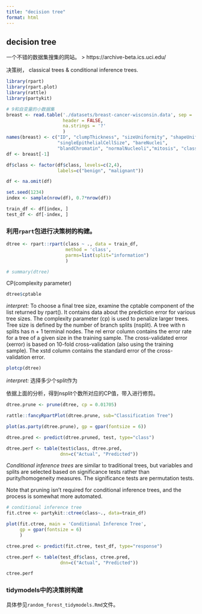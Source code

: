 ```yaml
---
title: "decision tree"
format: html
---
```


## decision tree

一个不错的数据集搜集的网站。
> https://archive-beta.ics.uci.edu/


决策树，
classical trees & conditional inference trees.


```r
library(rpart)
library(rpart.plot)
library(rattle)
library(partykit)
```



```r
# 9和自变量的小数据集
breast <- read.table('./datasets/breast-cancer-wisconsin.data', sep = ',',
                     header = FALSE,
                     na.strings = '?'
                     )
names(breast) <- c("ID", "clumpThickness", "sizeUniformity", "shapeUniformity", "maginalAdhesion",
                   "singleEpithelialCellSize", "bareNuclei",
                   "blandChromatin", "normalNucleoli","mitosis", "class")
df <- breast[-1]

df$class <- factor(df$class, levels=c(2,4),
                   labels=c("benign", "malignant"))

df <- na.omit(df)
```


```r
set.seed(1234)
index <- sample(nrow(df), 0.7*nrow(df))

train_df <- df[index, ]
test_df <- df[-index, ]
```


### 利用`rpart`包进行决策树的构建。

```r
dtree <- rpart::rpart(class ~ ., data = train_df,
                      method = 'class',
                      parms=list(split="information")
                      )

# summary(dtree)
```

CP(complexity parameter)
```r
dtree$cptable
```
*interpret: *To choose a final tree size, examine the cptable component of the list returned by rpart(). It contains data about the prediction error for various tree sizes. The complexity parameter (cp) is used to penalize larger trees. Tree size is defined by the number of branch splits (nsplit). A tree with n splits has n + 1 terminal nodes. The rel error column contains the error rate for a tree of a given size in the training sample. The cross-validated error (xerror) is based on 10-fold cross-validation (also using the training sample). The xstd column contains the standard error of the cross-validation error.


```r
plotcp(dtree)
```
*interpret: *选择多少个split作为



依据上面的分析，得到nsplit个数所对应的CP值，带入进行修剪。
```r
dtree.prune <- prune(dtree, cp = 0.01705)
```

```r
rattle::fancyRpartPlot(dtree.prune, sub="Classification Tree")
```

```r
plot(as.party(dtree.prune), gp = gpar(fontsize = 6))
```


```r
dtree.pred <- predict(dtree.pruned, test, type="class")

dtree.perf <- table(test$class, dtree.pred,
                    dnn=c("Actual", "Predicted"))
```


*Conditional inference trees* are similar to traditional trees, but variables and splits are selected based on significance tests rather than purity/homogeneity measures. The significance tests are permutation tests.

Note that pruning isn’t required for conditional inference trees, and the process is somewhat more automated.

```r
# conditional inference tree
fit.ctree <- partykit::ctree(class~., data=train_df)
```

```r
plot(fit.ctree, main = 'Conditional Inference Tree',
     gp = gpar(fontsize = 6)
     )
```

```r
ctree.pred <- predict(fit.ctree, test_df, type="response")

ctree.perf <- table(test_df$class, ctree.pred,
                    dnn=c("Actual", "Predicted"))

ctree.perf
```




### tidymodels中的决策树构建

具体参见`random_forest_tidymodels.Rmd`文件。














